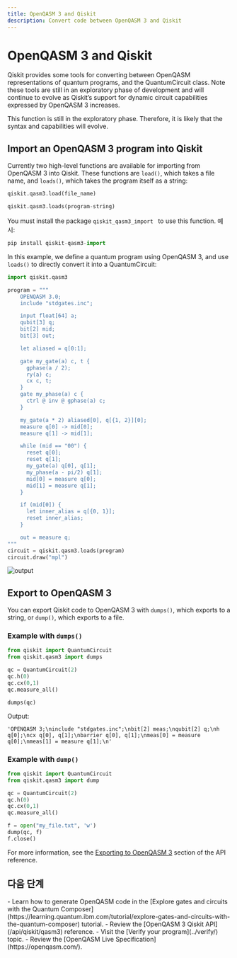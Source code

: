 ```yaml
---
title: OpenQASM 3 and Qiskit
description: Convert code between OpenQASM 3 and Qiskit
---
```


# OpenQASM 3 and Qiskit

Qiskit provides some tools for converting between OpenQASM representations of quantum programs, and the QuantumCircuit class. Note these tools are still in an exploratory phase of development and will continue to evolve as Qiskit’s support for dynamic circuit capabilities expressed by OpenQASM 3 increases.

<Admonition type="note">
This function is still in the exploratory phase.  Therefore, it is likely that the syntax and capabilities will evolve.
</Admonition>

## Import an OpenQASM 3 program into Qiskit

Currently two high-level functions are available for importing from OpenQASM 3 into Qiskit. These functions are `load()`, which takes a file name, and `loads()`, which takes the program itself as a string: 

```python
qiskit.qasm3.load(file_name)
```

```python
qiskit.qasm3.loads(program-string)
```

You must install the package `qiskit_qasm3_import ` to use this function.  예시:  

```python
pip install qiskit-qasm3-import
```

In this example, we define a quantum program using OpenQASM 3, and use `loads()` to directly convert it into a QuantumCircuit:

```python
import qiskit.qasm3

program = """
    OPENQASM 3.0;
    include "stdgates.inc";

    input float[64] a;
    qubit[3] q;
    bit[2] mid;
    bit[3] out;

    let aliased = q[0:1];

    gate my_gate(a) c, t {
      gphase(a / 2);
      ry(a) c;
      cx c, t;
    }
    gate my_phase(a) c {
      ctrl @ inv @ gphase(a) c;
    }

    my_gate(a * 2) aliased[0], q[{1, 2}][0];
    measure q[0] -> mid[0];
    measure q[1] -> mid[1];

    while (mid == "00") {
      reset q[0];
      reset q[1];
      my_gate(a) q[0], q[1];
      my_phase(a - pi/2) q[1];
      mid[0] = measure q[0];
      mid[1] = measure q[1];
    }

    if (mid[0]) {
      let inner_alias = q[{0, 1}];
      reset inner_alias;
    }

    out = measure q;
"""
circuit = qiskit.qasm3.loads(program)
circuit.draw("mpl")
```

![output](/images/build/interoperate-qiskit-qasm3/qasm3circ.png)

## Export to OpenQASM 3

You can export Qiskit code to OpenQASM 3 with `dumps()`, which exports to a string, or `dump()`, which exports to a file. 

### Example with `dumps()`

```python
from qiskit import QuantumCircuit
from qiskit.qasm3 import dumps

qc = QuantumCircuit(2)
qc.h(0)
qc.cx(0,1)
qc.measure_all()

dumps(qc)
```

Output:

`'OPENQASM 3;\ninclude "stdgates.inc";\nbit[2] meas;\nqubit[2] q;\nh q[0];\ncx q[0], q[1];\nbarrier q[0], q[1];\nmeas[0] = measure q[0];\nmeas[1] = measure q[1];\n'`

### Example with `dump()`

```python
from qiskit import QuantumCircuit
from qiskit.qasm3 import dump

qc = QuantumCircuit(2)
qc.h(0)
qc.cx(0,1)
qc.measure_all()

f = open("my_file.txt", 'w')
dump(qc, f)
f.close()
```

For more information, see the [Exporting to OpenQASM 3](/api/qiskit/qasm3#exporting-to-openqasm-3) section of the API reference.

## 다음 단계

<Admonition type="tip" title="Recommendations">
    - Learn how to generate OpenQASM code in the [Explore gates and circuits with the Quantum Composer](https://learning.quantum.ibm.com/tutorial/explore-gates-and-circuits-with-the-quantum-composer) tutorial.
    - Review the [OpenQASM 3 Qiskit API](/api/qiskit/qasm3) reference.
    - Visit the [Verify your program](../verify/) topic.
    - Review the [OpenQASM Live Specification](https://openqasm.com/).
</Admonition>
